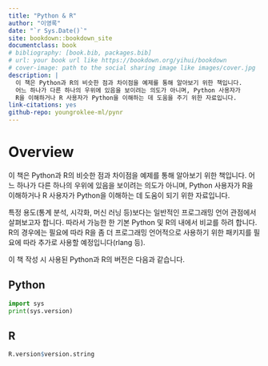 ```yaml
--- 
title: "Python & R"
author: "이영록"
date: "`r Sys.Date()`"
site: bookdown::bookdown_site
documentclass: book
# bibliography: [book.bib, packages.bib]
# url: your book url like https://bookdown.org/yihui/bookdown
# cover-image: path to the social sharing image like images/cover.jpg
description: |
  이 책은 Python과 R의 비슷한 점과 차이점을 예제를 통해 알아보기 위한 책입니다. 
  어느 하나가 다른 하나의 우위에 있음을 보이려는 의도가 아니며, Python 사용자가 
  R을 이해하거나 R 사용자가 Python을 이해하는 데 도움을 주기 위한 자료입니다.
link-citations: yes
github-repo: youngroklee-ml/pynr
---
```


# Overview

이 책은 Python과 R의 비슷한 점과 차이점을 예제를 통해 알아보기 위한 책입니다. 어느 하나가 다른 하나의 우위에 있음을 보이려는 의도가 아니며, Python 사용자가 R을 이해하거나 R 사용자가 Python을 이해하는 데 도움이 되기 위한 자료입니다.

특정 용도(통계 분석, 시각화, 머신 러닝 등)보다는 일반적인 프로그래밍 언어 관점에서 살펴보고자 합니다. 따라서 가능한 한 기본 Python 및 R의 내에서 비교를 하려 합니다. R의 경우에는 필요에 따라 R을 좀 더 프로그래밍 언어적으로 사용하기 위한 패키지를 필요에 따라 추가로 사용할 예정입니다(rlang 등). 

이 책 작성 시 사용된 Python과 R의 버전은 다음과 같습니다.

## Python

```python
import sys
print(sys.version)
```

## R

```r
R.version$version.string
```
